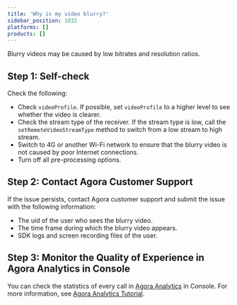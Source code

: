 ```yaml
---
title: 'Why is my video blurry?'
sidebar_position: 1032
platforms: []
products: []
---
```



Blurry videos may be caused by low bitrates and resolution ratios.

## Step 1: Self-check

Check the following:

- Check `videoProfile`. If possible, set `videoProfile` to a higher level to see whether the video is clearer.
- Check the stream type of the receiver. If the stream type is low, call the `setRemoteVideoStreamType` method to switch from a low stream to high stream.
- Switch to 4G or another Wi-Fi network to ensure that the blurry video is not caused by poor Internet connections.
- Turn off all pre-processing options.

## Step 2: Contact Agora Customer Support

If the issue persists, contact Agora customer support and submit the issue with the following information:

- The uid of the user who sees the blurry video.
- The time frame during which the blurry video appears.
- SDK logs and screen recording files of the user.

## Step 3: Monitor the Quality of Experience in Agora Analytics in Console

You can check the statistics of every call in [Agora Analytics](https://dashboard.agora.io/analytics/call/search) in Console. For more information, see [Agora Analytics Tutorial](https://dashboard.agora.io/analytics/call/tutorial?_ga=2.197716463.1125435494.1542623251-764614247.1539586349).
